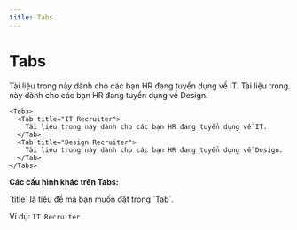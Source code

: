 ```yaml
---
title: Tabs
---
```


# Tabs

<Tabs>
  <Tab title="IT Recruiter">
    Tài liệu trong này dành cho các bạn HR đang tuyển dụng về IT.
  </Tab>
  <Tab title="Design Recruiter">
    Tài liệu trong này dành cho các bạn HR đang tuyển dụng về Design.
  </Tab>
</Tabs>

```mdx
<Tabs>
  <Tab title="IT Recruiter">
    Tài liệu trong này dành cho các bạn HR đang tuyển dụng về IT.
  </Tab>
  <Tab title="Design Recruiter">
    Tài liệu trong này dành cho các bạn HR đang tuyển dụng về Design.
  </Tab>
</Tabs>
```

**Các cấu hình khác trên Tabs:**

<ResponseField name="title" required type="string">
`title` là tiêu đề mà bạn muốn đặt trong `Tab`.

Ví dụ: `IT Recruiter`

</ResponseField>
